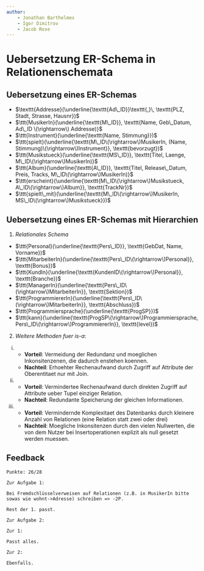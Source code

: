 ```yaml
---
author:
    - Jonathan Barthelmes
    - Igor Dimitrov
    - Jacob Rose
---
```


# Uebersetzung ER-Schema in Relationenschemata

## Uebersetzung eines ER-Schemas

* $\texttt{Addresse}(\underline{\texttt{Ad\_ID}}\texttt{,}\, \texttt{PLZ, Stadt, Strasse, Hausnr})$
* $\ttt{MusikerIn}(\underline{\texttt{M\_ID}}, \texttt{Name, Geb\_Datum, Ad\_ID \(\rightarrow\) Addresse)}$
* $\ttt{Instrument}(\underline{\texttt{Name, Stimmung}})$
* $\ttt{spielt}(\underline{\texttt{M\_ID\(\rightarrow\)MusikerIn, (Name, Stimmung)\(\rightarrow\)Instrument}}, \texttt{bevorzugt})$
* $\ttt{Musikstueck}(\underline{\texttt{MS\_ID}}, \texttt{Titel, Laenge, M\_ID\(\rightarrow\)MusikerIn)}$
* $\ttt{Album}(\underline{\texttt{A\_ID}}, \texttt{Titel, Release\_Datum, Preis, Tracks, M\_ID\(\rightarrow\)MusikerIn)}$
* $\ttt{erscheint}(\underline{\texttt{M\_ID\(\rightarrow\)Musikstueck, A\_ID\(\rightarrow\)Album}}, \texttt{TrackNr})$
* $\ttt{spielt\_mit}(\underline{\texttt{M\_ID\(\rightarrow\)MusikerIn, MS\_ID\(\rightarrow\)Musikstueck}})$


## Uebersetzung eines ER-Schemas mit Hierarchien


1. *Relationales Schema*
   
* $\ttt{Personal}(\underline{\texttt{Pers\_ID}}, \texttt{GebDat, Name, Vorname})$
* $\ttt{MitarbeiterIn}(\underline{\texttt{Pers\_ID\(\rightarrow\)Personal}}, \texttt{Bonus})$
* $\ttt{KundIn}(\underline{\texttt{KundenID\(\rightarrow\)Personal}}, \texttt{Branche})$
* $\ttt{ManagerIn}(\underline{\texttt{Pers\_ID\(\rightarrow\)MitarbeiterIn}}, \texttt{Sektion})$
* $\ttt{ProgrammiererIn}(\underline{\texttt{Pers\_ID\(\rightarrow\)MitarbeiterIn}}, \texttt{Abschluss})$
* $\ttt{Programmiersprache}(\underline{\texttt{ProgSP}})$
* $\ttt{kann}(\underline{\texttt{ProgSP\(\rightarrow\)Programmiersprache, Pers\_ID\(\rightarrow\)ProgrammiererIn}}, \texttt{level})$

2. *Weitere Methoden fuer is-a*:

i) * **Vorteil**: Vermeidung der Redundanz und moeglichen Inkonsitenzenen, die dadurch enstehen koennen.
   * **Nachteil**: Erhoehter Rechenaufwand durch Zugriff auf Attribute der Oberentitaet nur mit Join. 
ii) * **Vorteil**: Vermindertee Rechenaufwand durch direkten Zugriff auf Attribute ueber Tupel einziger Relation.
    * **Nachteil**: Redundante Speicherung der gleichen Informationen. 
iii) * **Vorteil**: Vermindernde Komplexitaet des Datenbanks durch kleinere Anzahl von Relationen (eine Relation statt zwei oder drei)
     * **Nachteil**: Moegliche Inkonsitenzen durch den vielen Nullwerten, die von dem Nutzer bei Insertoperationen explizit als null gesetzt werden muessen.


## Feedback

```text
Punkte: 26/28

Zur Aufgabe 1:

Bei Fremdschlüsselverweisen auf Relationen (z.B. in MusikerIn bitte sowas wie wohnt->Adresse) schreiben => -2P.

Rest der 1. passt.

Zur Aufgabe 2:

Zur 1:

Passt alles.

Zur 2:

Ebenfalls.
```